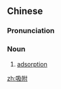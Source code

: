 ==Chinese==
{{zh-forms}}

===Pronunciation===
{{zh-pron
|m=xīfù
|c=kap1 fu6
|mn=khip-hù
|cat=n
}}

===Noun===
{{zh-noun}}

# [[adsorption]]

{{zh-cat|Chemistry}}

[[zh:吸附]]
